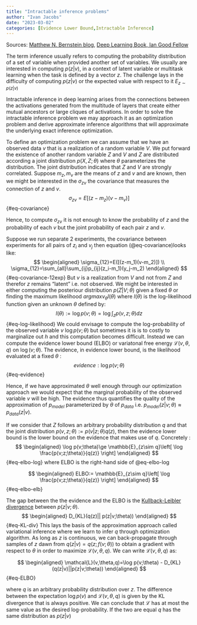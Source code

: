 ```yaml
---
title: "Intractable inference problems"
author: "Ivan Jacobs"
date: "2023-03-02"
categories: [Evidence Lower Bound,Intractable Inference]
---
```


Sources: [Matthew N. Bernstein blog](https://mbernste.github.io/posts/elbo/), [Deep Learning Book, Ian Good Fellow](https://www.deeplearningbook.org/)

The term inference usually refers to computing the probability distribution of a set of variable when provided another set of variables. We usually are interested in computing $p(z|v)$, in a context of latent variable or multitask learning when the task is defined by a vector $z$. The challenge lays in the difficulty of computing $p(z|v)$ or the expected value with respect to it $E_{z∼p(z|v)}$

Intractable inference in deep learning arises from the connections between the activations generated from the multitude of layers that create either mutual ancestors or large cliques of activations. In order to solve the intractable inference problem we may approach it as an optimization problem and derive approximate inference algorithms that will approximate the underlying exact inference optimization.

To define an optimization problem we can assume that we have an observed data $v$ that is a realization of a random variable $V$. We put forward the existence of another random variable $Z$ and $V$ and $Z$ are distributed according a joint distribution $p(X,Z;\theta)$ where $\theta$ parameterizes the distribution. The joint distribution indicates that $Z$ and $V$ are strongly correlated. Suppose $m_z,m_v$ are the means of $z$ and $v$ and are known, then we might be interested in the $\sigma_{zv}$ the covariance that measures the connection of $z$ and $v$. $$\sigma_{zv}=E[(z-m_z)(v-m_v)]$$ {#eq-covariance}

Hence, to compute $\sigma_{zv}$ it is not enough to know the probability of $z$ and the probability of each $v$ but the joint probability of each pair $z$ and $v$.

Suppose we run separate 2 experiments, the covariance between experiments for all pairs of $z_i$ and $v_j$ then equation (@eq-covariance)looks like: $$
\begin{aligned}
\sigma_{12}=E([(z-m_1)(v-m_2)]) 
\\
\sigma_{12}=\sum_{all}\sum_{ij}p_{ij}(z_i-m_1)(y_j-m_2)
\end{aligned}
$$ {#eq-covariance-12exp} But $v$ is a realization from $V$ and not from $Z$ and therefor $z$ remains "latent" i.e. not observed. We might be interested in either computing the posteriour distribution $p(Z|V;\theta)$ given a fixed $\theta$ or finding the maximum likelihood $argmaxv_{\theta}l(\theta)$ where $l(\theta)$ is the log-likelihood function given an unknown $\theta$ defined by: $$
l(\theta):=\log p(v;\theta)=\log\int_{z}p(v,z;\theta)dz
$$ {#eq-log-likelihood} We could envisage to compute the log-probability of the observed variable $v$ $\log p(v;\theta)$ but sometimes it is is to costly to marginalize out $h$ and this computation becomes difficult. Instead we can compute the evidence lower bound (ELBO) or variatonal free energy $\mathcal{L}(v,\theta,q)$ on $\log(v;\theta)$. The evidence, in evidence lower bound, is the likelihood evaluated at a fixed $\theta$ : $$
evidence:\log p(v;\theta)
$$ {#eq-evidence}

Hence, if we have approximated $\theta$ well enough through our optimization approach we would expect that the marginal probability of the observed variable $v$ will be high. The evidence thus quantifies the quality of the approximation of $p_{model}$ parameterized by $\theta$ of $p_{data}$ i.e. $p_{model}(z|v;\theta)\approx p_{data}(z|v)$.

If we consider that $Z$ follows an arbitrary probability distribution $q$ and that the joint distribution $p(v,z;\theta):=p(v|z;\theta)q(z)$, then the evidence lower bound is the lower bound on the evidence that makes use of $q$. Concretely : $$
\begin{aligned}
\log p(v;\theta)\ge \mathbb{E}_{z\sim q}\left[ \log \frac{p(v;z;\theta)}{q(z)} \right]
\end{aligned}
$$ {#eq-elbo-log} where ELBO is the right-hand side of @eq-elbo-log

$$
\begin{aligned}
ELBO:= \mathbb{E}_{z\sim q}\left[ \log \frac{p(v;z;\theta)}{q(z)} \right]
\end{aligned}
$$ {#eq-elbo-elb}

The gap between the the evidence and the ELBO is the [Kullback-Leibler divergence](https://en.wikipedia.org/wiki/Kullback%E2%80%93Leibler_divergence) between $p(z|v;\theta)$. $$
\begin{aligned}
D_{KL}(q(z)|| p(z|v;\theta))
\end{aligned}
$$ {#eq-KL-div} This lays the basis of the approximation approach called variational inference where we learn to infer $q$ through optimization algorithm. As long as $z$ is continuous, we can back-propagate through samples of $z$ dawn from $q(z|v)=q(z;f(v;\theta))$ to obtain a gradient with respect to $\theta$ in order to maximize $\mathcal{L}(v,\theta,q)$. We can write $\mathcal{L}(v,\theta,q)$ as:

$$
\begin{aligned}
\mathcal{L}(v,\theta,q)=\log p(v;\theta) - D_{KL}(q(z|v)||p(z|v;\theta))
\end{aligned}
$${#eq-ELBO}


where $q$ is an arbitrary probability distribution over $z$. The difference between the expectation $\log p(v)$ and $\mathcal{L}(v,\theta,q)$ is given by the KL divergence that is always positive. We can conclude that $\mathcal{L}$ has at most the same value as the desired log-probability. If the two are equal $q$ has the same distribution as $p(z|v)$
